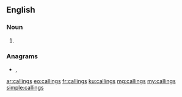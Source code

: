 ==English==

===Noun===
{{head|en|noun plural form}}

# {{plural of|calling|lang=en}}

===Anagrams===
* {{l|en|callsign}}, {{l|en|call sign}}

[[ar:callings]]
[[eo:callings]]
[[fr:callings]]
[[ku:callings]]
[[mg:callings]]
[[my:callings]]
[[simple:callings]]